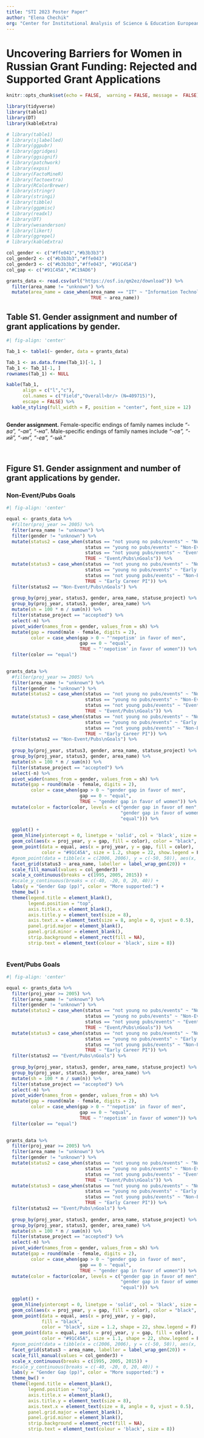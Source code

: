```yaml
---
title: "STI 2023 Poster Paper"
author: "Elena Chechik"
org: "Center for Institutional Analysis of Science & Education European University at St. Petersburg"
---
```


# Uncovering Barriers for Women in Russian Grant Funding: Rejected and Supported Grant Applications

```r
knitr::opts_chunk$set(echo = FALSE,  warning = FALSE, message =  FALSE)
```

```r
library(tidyverse)
library(table1)
library(DT)
library(kableExtra)

# library(table1)
# library(sjlabelled)
# library(ggpubr)
# library(ggridges)
# library(ggsignif)
# library(patchwork)
# library(expss)
# library(FactoMineR)
# library(factoextra)
# library(RColorBrewer)
# library(stringr)
# library(stringi)
# library(tibble)
# library(ggpmisc)
# library(readxl)
# library(DT)
# library(wesanderson)
# library(likert)
# library(ggrepel)
# library(kableExtra)
```

```r
col_gender <- c("#ffe043","#b3b3b3")
col_gender2 <- c("#b3b3b3","#ffe043")
col_gender3 <- c("#b3b3b3","#ffe043", "#91C45A")
col_gap <- c("#91C45A","#C19AD6")
```

```r
grants_data <- read.csv(url("https://osf.io/qm2ez/download")) %>%
  filter(area_name != "unknown") %>%
  mutate(area_name = case_when(area_name == "IT" ~ "Information Technology",
                               TRUE ~ area_name))

```

## Table S1. Gender assignment and number of grant applications by gender.

```r
#| fig-align: 'center'

Tab_1 <- table1(~ gender, data = grants_data)

Tab_1 <- as.data.frame(Tab_1)[-1, ]
Tab_1 <- Tab_1[-1, ]
rownames(Tab_1) <- NULL

kable(Tab_1,
      align = c("l","c"),
      col.names = c("Field","Overall<br/> (N=409715)"),
      escape = FALSE) %>% 
  kable_styling(full_width = F, position = "center", font_size = 12)
  
```

**Gender assignment.** Female-specific endings of family names include *"-ва", "-ая", "-на"*. Male-specific endings of family names include *"-ов", "-ий", "-ин", "-ев", "-ый."*

<br /> 

## Figure S1. Gender assignment and number of grant applications by gender.

### Non-Event/Pubs Goals

```r
#| fig-align: 'center'

equal <- grants_data %>% 
  #filter(proj_year >= 2005) %>% 
  filter(area_name != "unknown") %>% 
  filter(gender != "unknown") %>% 
  mutate(status2 = case_when(status == "not young no pubs/events" ~ "Non-Event/Pubs\nGoals",
                             status == "young no pubs/events" ~ "Non-Event/Pubs\nGoals",
                             status == "not young pubs/events" ~ "Event/Pubs\nGoals",
                             TRUE ~ "Event/Pubs\nGoals")) %>% 
  mutate(status3 = case_when(status == "not young no pubs/events" ~ "Non-Early Career PI",
                             status == "young no pubs/events" ~ "Early Career PI",
                             status == "not young pubs/events" ~ "Non-Early Career PI",
                             TRUE ~ "Early Career PI")) %>% 
  filter(status2 == "Non-Event/Pubs\nGoals") %>% 
  
  group_by(proj_year, status3, gender, area_name, statuse_project) %>% count() %>% ungroup() %>%
  group_by(proj_year, status3, gender, area_name) %>% 
  mutate(sh = 100 * n / sum(n)) %>% 
  filter(statuse_project == "accepted") %>% 
  select(-n) %>% 
  pivot_wider(names_from = gender, values_from = sh) %>% 
  mutate(gap = round(male - female, digits = 2),
         color = case_when(gap > 0 ~ "'nepotism' in favor of men",
                           gap == 0 ~ "equal",
                           TRUE ~ "'nepotism' in favor of women")) %>% ungroup() %>% 
  filter(color == "equal")

  
grants_data %>% 
  #filter(proj_year >= 2005) %>% 
  filter(area_name != "unknown") %>% 
  filter(gender != "unknown") %>% 
  mutate(status2 = case_when(status == "not young no pubs/events" ~ "Non-Event/Pubs\nGoals",
                             status == "young no pubs/events" ~ "Non-Event/Pubs\nGoals",
                             status == "not young pubs/events" ~ "Event/Pubs\nGoals",
                             TRUE ~ "Event/Pubs\nGoals")) %>% 
  mutate(status3 = case_when(status == "not young no pubs/events" ~ "Non-Early Career PI",
                             status == "young no pubs/events" ~ "Early Career PI",
                             status == "not young pubs/events" ~ "Non-Early Career PI",
                             TRUE ~ "Early Career PI")) %>% 
  filter(status2 == "Non-Event/Pubs\nGoals") %>% 
  
  group_by(proj_year, status3, gender, area_name, statuse_project) %>% count() %>% ungroup() %>%
  group_by(proj_year, status3, gender, area_name) %>% 
  mutate(sh = 100 * n / sum(n)) %>% 
  filter(statuse_project == "accepted") %>% 
  select(-n) %>% 
  pivot_wider(names_from = gender, values_from = sh) %>% 
  mutate(gap = round(male - female, digits = 2),
         color = case_when(gap > 0 ~ "gender gap in favor of men",
                           gap == 0 ~ "equal",
                           TRUE ~ "gender gap in favor of women")) %>% ungroup() %>% 
  mutate(color = factor(color, levels = c("gender gap in favor of men", 
                                          "gender gap in favor of women",
                                          "equal"))) %>% 
  
  ggplot() +
  geom_hline(yintercept = 0, linetype = 'solid', col = 'black', size = 0.2) +
  geom_col(aes(x = proj_year, y = gap, fill = color), color = "black", size = 0.1) + 
  geom_point(data = equal, aes(x = proj_year, y = gap, fill = color), 
             color = "#91C45A", size = 1.2, shape = 22, show.legend = F) + 
  #geom_point(data = tibble(x = c(2006, 2006), y = c(-50, 50)), aes(x, y), color = "white") +
  facet_grid(status3 ~ area_name, labeller = label_wrap_gen(20)) +
  scale_fill_manual(values = col_gender3) +
  scale_x_continuous(breaks = c(1995, 2005, 2015)) +
  #scale_y_continuous(breaks = c(-40, -20, 0, 20, 40)) +
  labs(y = "Gender Gap (pp)", color = "Мore supported:") +
  theme_bw() +
  theme(legend.title = element_blank(),
        legend.position = "top",
        axis.title.x = element_blank(),
        axis.title.y = element_text(size = 8),
        axis.text.x = element_text(size = 8, angle = 0, vjust = 0.5),
        panel.grid.major = element_blank(),
        panel.grid.minor = element_blank(),
        strip.background = element_rect(fill = NA), 
        strip.text = element_text(colour = 'black', size = 8))
   
```

### Event/Pubs Goals

```r
#| fig-align: 'center'

equal <- grants_data %>% 
  filter(proj_year >= 2005) %>% 
  filter(area_name != "unknown") %>% 
  filter(gender != "unknown") %>% 
  mutate(status2 = case_when(status == "not young no pubs/events" ~ "Non-Event/Pubs\nGoals",
                             status == "young no pubs/events" ~ "Non-Event/Pubs\nGoals",
                             status == "not young pubs/events" ~ "Event/Pubs\nGoals",
                             TRUE ~ "Event/Pubs\nGoals")) %>% 
  mutate(status3 = case_when(status == "not young no pubs/events" ~ "Non-Early Career PI",
                             status == "young no pubs/events" ~ "Early Career PI",
                             status == "not young pubs/events" ~ "Non-Early Career PI",
                             TRUE ~ "Early Career PI")) %>% 
  filter(status2 == "Event/Pubs\nGoals") %>% 
  
  group_by(proj_year, status3, gender, area_name, statuse_project) %>% count() %>% ungroup() %>%
  group_by(proj_year, status3, gender, area_name) %>% 
  mutate(sh = 100 * n / sum(n)) %>% 
  filter(statuse_project == "accepted") %>% 
  select(-n) %>% 
  pivot_wider(names_from = gender, values_from = sh) %>% 
  mutate(gap = round(male - female, digits = 2),
         color = case_when(gap > 0 ~ "'nepotism' in favor of men",
                           gap == 0 ~ "equal",
                           TRUE ~ "'nepotism' in favor of women")) %>% ungroup() %>% 
  filter(color == "equal")

  
grants_data %>% 
  filter(proj_year >= 2005) %>% 
  filter(area_name != "unknown") %>% 
  filter(gender != "unknown") %>% 
  mutate(status2 = case_when(status == "not young no pubs/events" ~ "Non-Event/Pubs\nGoals",
                             status == "young no pubs/events" ~ "Non-Event/Pubs\nGoals",
                             status == "not young pubs/events" ~ "Event/Pubs\nGoals",
                             TRUE ~ "Event/Pubs\nGoals")) %>% 
  mutate(status3 = case_when(status == "not young no pubs/events" ~ "Non-Early Career PI",
                             status == "young no pubs/events" ~ "Early Career PI",
                             status == "not young pubs/events" ~ "Non-Early Career PI",
                             TRUE ~ "Early Career PI")) %>% 
  filter(status2 == "Event/Pubs\nGoals") %>% 
  
  group_by(proj_year, status3, gender, area_name, statuse_project) %>% count() %>% ungroup() %>%
  group_by(proj_year, status3, gender, area_name) %>% 
  mutate(sh = 100 * n / sum(n)) %>% 
  filter(statuse_project == "accepted") %>% 
  select(-n) %>% 
  pivot_wider(names_from = gender, values_from = sh) %>% 
  mutate(gap = round(male - female, digits = 2),
         color = case_when(gap > 0 ~ "gender gap in favor of men",
                           gap == 0 ~ "equal",
                           TRUE ~ "gender gap in favor of women")) %>% ungroup() %>%   
  mutate(color = factor(color, levels = c("gender gap in favor of men", 
                                          "gender gap in favor of women",
                                          "equal"))) %>% 
  
  ggplot() +
  geom_hline(yintercept = 0, linetype = 'solid', col = 'black', size = 0.2) +
  geom_col(aes(x = proj_year, y = gap, fill = color), color = "black", size = 0.1) + 
  geom_point(data = equal, aes(x = proj_year, y = gap), 
             fill = "black",
             color = "black", size = 1.2, shape = 22, show.legend = F) +
  geom_point(data = equal, aes(x = proj_year, y = gap, fill = color), 
             color = "#91C45A", size = 1.1, shape = 22, show.legend = F) + 
  #geom_point(data = tibble(x = c(2006, 2006), y = c(-50, 50)), aes(x, y), color = "white") +
  facet_grid(status3 ~ area_name, labeller = label_wrap_gen(20)) +
  scale_fill_manual(values = col_gender3) +
  scale_x_continuous(breaks = c(1995, 2005, 2015)) +
  #scale_y_continuous(breaks = c(-40, -20, 0, 20, 40)) +
  labs(y = "Gender Gap (pp)", color = "Мore supported:") +
  theme_bw() +
  theme(legend.title = element_blank(),
        legend.position = "top",
        axis.title.x = element_blank(),
        axis.title.y = element_text(size = 8),
        axis.text.x = element_text(size = 8, angle = 0, vjust = 0.5),
        panel.grid.major = element_blank(),
        panel.grid.minor = element_blank(),
        strip.background = element_rect(fill = NA), 
        strip.text = element_text(colour = 'black', size = 8))
   
```

